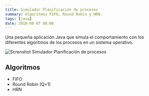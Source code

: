 ```yaml
---
title: Simulador Planificación de procesos
summary: Algoritmos FIFO, Round Robin y HRN.
tags: [java]
date: 2010-08-07 08:00
---
```

Una pequeña aplicación Java que simula el comportamiento con los diferentes algoritmos de los procesos en un sistema operativo.

![Screnshot Simulador Planificación de procesos](https://cloud.githubusercontent.com/assets/1444991/21087290/f79558c2-bffa-11e6-98c6-a9dbf4e26840.png)

## Algoritmos

* FIFO
* Round Robin (Q=1)
* HRN

<GitHub repo="ProcessSimulatorJava"/>
